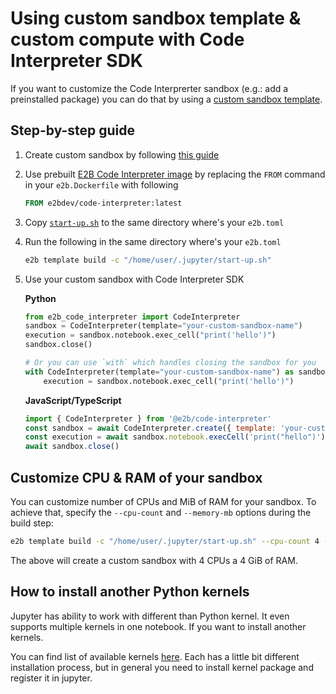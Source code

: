 
# Using custom sandbox template & custom compute with Code Interpreter SDK

If you want to customize the Code Interprerter sandbox (e.g.: add a preinstalled package) you can do that by using a [custom sandbox template](https://e2b.dev/docs/sandbox/templates/overview).


## Step-by-step guide
1. Create custom sandbox by following [this guide](https://e2b.dev/docs/guide/custom-sandbox)

2. Use prebuilt [E2B Code Interpreter image](https://hub.docker.com/r/e2bdev/code-interpreter) by replacing the `FROM` command in your `e2b.Dockerfile` with following

    ```Dockerfile
    FROM e2bdev/code-interpreter:latest
    ```

3. Copy [`start-up.sh`](./start-up.sh) to the same directory where's your `e2b.toml`

4. Run the following in the same directory where's your `e2b.toml`
    ```sh
    e2b template build -c "/home/user/.jupyter/start-up.sh"
    ```

5. Use your custom sandbox with Code Interpreter SDK

   **Python**
   ```python
   from e2b_code_interpreter import CodeInterpreter
   sandbox = CodeInterpreter(template="your-custom-sandbox-name")
   execution = sandbox.notebook.exec_cell("print('hello')")
   sandbox.close()

   # Or you can use `with` which handles closing the sandbox for you
   with CodeInterpreter(template="your-custom-sandbox-name") as sandbox:
       execution = sandbox.notebook.exec_cell("print('hello')")
   ```


   **JavaScript/TypeScript**
   ```js
   import { CodeInterpreter } from '@e2b/code-interpreter'
   const sandbox = await CodeInterpreter.create({ template: 'your-custom-sandbox-name' })
   const execution = await sandbox.notebook.execCell('print("hello")')
   await sandbox.close()
   ```


## Customize CPU & RAM of your sandbox
You can customize number of CPUs and MiB of RAM for your sandbox. To achieve that, specify the `--cpu-count` and `--memory-mb` options during the build step:
```sh
e2b template build -c "/home/user/.jupyter/start-up.sh" --cpu-count 4 --memory-mb 4096
```
The above will create a custom sandbox with 4 CPUs a 4 GiB of RAM.

## How to install another Python kernels

Jupyter has ability to work with different than Python kernel. It even supports multiple kernels in one notebook. If you want to install another kernels.

You can find list of available kernels [here](https://github.com/jupyter/jupyter/wiki/Jupyter-kernels). Each has a little bit different installation process, but in general you need to install kernel package and register it in jupyter.
